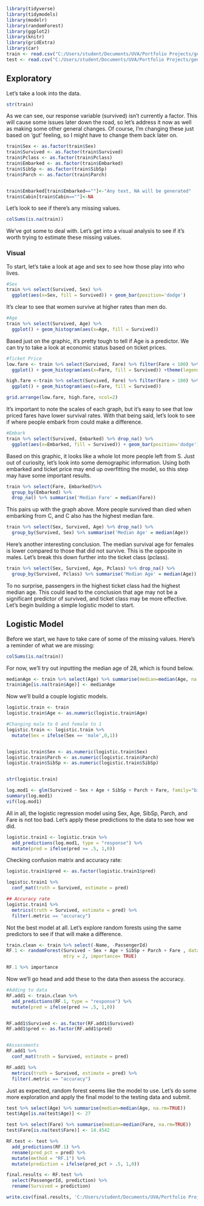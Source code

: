 ```r
library(tidyverse)
library(tidymodels)
library(modelr)
library(randomForest)
library(ggplot2)
library(knitr)
library(gridExtra)
library(car)
train <- read.csv("C:/Users/student/Documents/UVA/Portfolio Projects/generalprojects/Titanic/train.csv")
test <- read.csv("C:/Users/student/Documents/UVA/Portfolio Projects/generalprojects/Titanic/test.csv")
```

## Exploratory
Let's take a look into the data.
```r
str(train)
```
As we can see, our response variable (survived) isn't currently a factor. This will cause some issues later down the road, so let's address it now as well as making some other general changes. Of course, I'm changing these just based on 'gut' feeling, so I might have to change them back later on.
```r
train$Sex <- as.factor(train$Sex)
train$Survived <- as.factor(train$Survived)
train$Pclass <- as.factor(train$Pclass)
train$Embarked <- as.factor(train$Embarked)
train$SibSp <- as.factor(train$SibSp)
train$Parch <- as.factor(train$Parch)


train$Embarked[train$Embarked==""]<-"Any text, NA will be generated"
train$Cabin[train$Cabin==""]<-NA
```

Let's look to see if there's any missing values.
```r
colSums(is.na(train))
```
We've got some to deal with. Let's get into a visual analysis to see if it's worth trying to estimate these missing values.

### Visual
To start, let's take a look at age and sex to see how those play into who lives.
```r
#Sex
train %>% select(Survived, Sex) %>%
  ggplot(aes(x=Sex, fill = Survived)) + geom_bar(position='dodge')
```
It's clear to see that women survive at higher rates than men do.

```r
#Age
train %>% select(Survived, Age) %>%
  ggplot() + geom_histogram(aes(x=Age, fill = Survived))
```
Based just on the graphic, it's pretty tough to tell if Age is a predictor. We can try to take a look at economic status based on ticket prices.

```r
#Ticket Price
low.fare <- train %>% select(Survived, Fare) %>% filter(Fare < 100) %>%
  ggplot() + geom_histogram(aes(x=Fare, fill = Survived)) +theme(legend.position = 'none')

high.fare <-train %>% select(Survived, Fare) %>% filter(Fare > 100) %>%
  ggplot() + geom_histogram(aes(x=Fare, fill = Survived))

grid.arrange(low.fare, high.fare, ncol=2)
```
It's important to note the scales of each graph, but it's easy to see that low priced fares have lower survival rates. With that being said, let's look to see if where people embark from could make a difference.

```r
#Embark
train %>% select(Survived, Embarked) %>% drop_na() %>%
  ggplot(aes(x=Embarked, fill = Survived)) + geom_bar(position='dodge') 
```
Based on this graphic, it looks like a whole lot more people left from S. Just out of curiosity, let's look into some demographic information. Using both embarked and ticket price may end up overfitting the model, so this step may have some important results.

```r
train %>% select(Fare, Embarked)%>% 
  group_by(Embarked) %>% 
  drop_na() %>% summarise('Median Fare' = median(Fare)) 
```
This pairs up with the graph above. More people survived than died when embarking from C, and C also has the highest median fare.

```r
train %>% select(Sex, Survived, Age) %>% drop_na() %>%
  group_by(Survived, Sex) %>% summarise('Median Age' = median(Age))
```
Here's another interesting conclusion. The median survival age for females is lower compared to those that did not survive. This is the opposite in males. Let's break this down further into the ticket class (pclass).

```r
train %>% select(Sex, Survived, Age, Pclass) %>% drop_na() %>%
  group_by(Survived, Pclass) %>% summarise('Median Age' = median(Age))
```
To no surprise, passengers in the highest ticket class had the highest median age. This could lead to the conclusion that age may not be a significant predictor of survived, and ticket class may be more effective. Let's begin building a simple logistic model to start.

## Logistic Model
Before we start, we have to take care of some of the missing values. Here's a reminder of what we are missing:
```r
colSums(is.na(train))
```

For now, we'll try out inputting the median age of 28, which is found below.
```r
medianAge <- train %>% select(Age) %>% summarise(median=median(Age, na.rm=TRUE))
train$Age[is.na(train$Age)] <- medianAge
```

Now we'll build a couple logistic models. 
```r
logistic.train <- train
logistic.train$Age <- as.numeric(logistic.train$Age)

#Changing male to 0 and female to 1
logistic.train <- logistic.train %>% 
  mutate(Sex = ifelse(Sex == 'male',0,1))


logistic.train$Sex <- as.numeric(logistic.train$Sex)
logistic.train$Parch <- as.numeric(logistic.train$Parch)
logistic.train$SibSp <- as.numeric(logistic.train$SibSp)


str(logistic.train)

log.mod1 <- glm(Survived ~ Sex + Age + SibSp + Parch + Fare, family="binomial", data=logistic.train)
summary(log.mod1)
vif(log.mod1)
```

All in all, the logistic regression model using Sex, Age, SibSp, Parch, and Fare is not too bad. Let's apply these predictions to the data to see how we did.

```r
logistic.train1 <- logistic.train %>%
  add_predictions(log.mod1, type = "response") %>%
  mutate(pred = ifelse(pred >= .5, 1,0))
```

Checking confusion matrix and accuracy rate:
```r
logistic.train1$pred <- as.factor(logistic.train1$pred)

logistic.train1 %>%
  conf_mat(truth = Survived, estimate = pred)

## Accuracy rate
logistic.train1 %>%
  metrics(truth = Survived, estimate = pred) %>%
  filter(.metric == "accuracy")
```
Not the best model at all. Let's explore random forests using the same predictors to see if that will make a difference.

```r
train.clean <- train %>% select(-Name, -PassengerId)
RF.1 <- randomForest(Survived ~ Sex + Age + SibSp + Parch + Fare , data = train.clean,
                     mtry = 2, importance= TRUE)

RF.1 %>% importance
```

Now we'll go head and add these to the data then assess the accuracy.
```r
#Adding to data
RF.add1 <- train.clean %>%
  add_predictions(RF.1, type = "response") %>%
  mutate(pred = ifelse(pred >= .5, 1,0))


RF.add1$Survived <- as.factor(RF.add1$Survived)
RF.add1$pred <- as.factor(RF.add1$pred)


#Assessments
RF.add1 %>%
  conf_mat(truth = Survived, estimate = pred)

RF.add1 %>%
  metrics(truth = Survived, estimate = pred) %>%
  filter(.metric == "accuracy")
```
Just as expected, random forest seems like the model to use. Let's do some more exploration and apply the final model to the testing data and submit. 

```r
test %>% select(Age) %>% summarise(median=median(Age, na.rm=TRUE))
test$Age[is.na(test$Age)] <- 27

test %>% select(Fare) %>% summarise(median=median(Fare, na.rm=TRUE))
test$Fare[is.na(test$Fare)] <- 14.4542
```


```r
RF.test <- test %>%
  add_predictions(RF.1) %>%
  rename(pred_pct = pred) %>%
  mutate(method = "RF.1") %>%
  mutate(prediction = ifelse(pred_pct > .5, 1,0))

final.results <- RF.test %>%
  select(PassengerId, prediction) %>%
  rename(Survived = prediction)

write.csv(final.results, 'C:/Users/student/Documents/UVA/Portfolio Projects/generalprojects/Titanic/results.csv' , row.names=FALSE)
```

